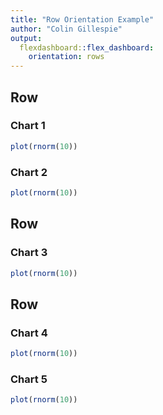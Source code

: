 ```yaml
---
title: "Row Orientation Example"
author: "Colin Gillespie"
output: 
  flexdashboard::flex_dashboard:
    orientation: rows
---
```

<!--
%\VignetteEngine{knitr::rmarkdown}
%\VignetteIndexEntry{Chapter 3: c - Row Orientation Example}
-->    
Row
-------------------------------------
    
### Chart 1
    
```r
plot(rnorm(10))
```
   

    
### Chart 2
    
```r
plot(rnorm(10))
```

Row
-------------------------------------

### Chart 3

```r
plot(rnorm(10))
```

Row
-------------------------------------

### Chart 4

```r
plot(rnorm(10))
```

### Chart 5

```r
plot(rnorm(10))
```
